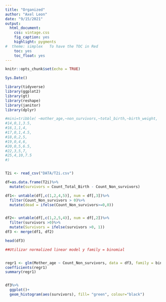 ```yaml
---
title: "Organized"
author: "Axel Leon"
date: "9/15/2021"
output:
  html_document:
    css: vintage.css
    fig_caption: yes
    highlight: pygments
#  theme: simplex   To have the TOC in Red
    toc: yes
    toc_float: yes
---
```


```r
knitr::opts_chunk$set(echo = TRUE)
```

```r

Sys.Date()
```

```r
library(tidyverse)
library(ggplot2)
library(gt)
library(reshape)
library(janitor)
library(dplyr)
```

```r
#mini=tribble( ~mother_age,~non_survivors,~total_birth,~birth_weight,
#14,0,1,3.5,
#16,1,1,4,
#17,0,1,4.5,
#18,0,2,5,
#19,0,4,6,
#20,0,5,6.5,
#22,3,5,7,
#25,4,10,7.5
#)


T2i <- read_csv("DATA/T2i.csv")


```

```r
df=as.data.frame(T2i)%>%
  mutate(survivors = Count_Total_Birth - Count_Non_survivors)

df1<- untable(df[,c(1,2,4,5)], num = df[,3])%>%
  filter(Count_Non_survivors > 0)%>%
  mutate(dead = ifelse(Count_Non_survivors>=0,0))


df2<- untable(df[,c(1,2,5,4)], num = df[,2])%>%
  filter(survivors >0)%>%
  mutate(Survivors = ifelse(survivors >0, 1))
df3 <- merge(df1, df2)

head(df3)
```


```r

##Utilizar normalized linear model y family = binomial


regr1 <- glm(Mother_age ~ Count_Non_survivors, data = df3, family = binomial)
coefficients(regr1)
summary(regr1)


df3%>%
  ggplot()+
  geom_histogram(aes(survivors), fill= "green", colour="black")
```

